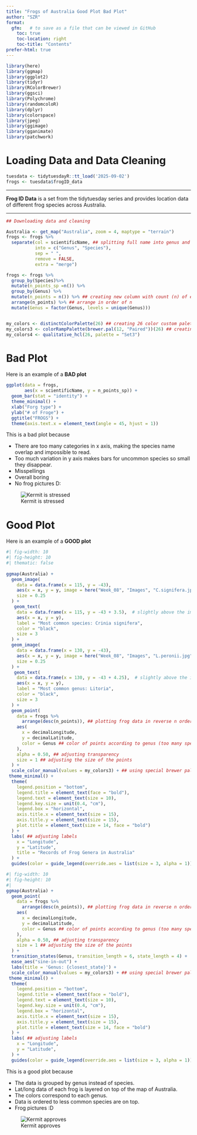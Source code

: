 ```yaml
---
title: "Frogs of Australia Good Plot Bad Plot"
author: "SZR"
format: 
  gfm:   # to save as a file that can be viewed in GitHub
    toc: true
    toc-location: right
    toc-title: "Contents"
prefer-html: true
---
```

```r
library(here)
library(ggmap)
library(ggplot2)
library(tidyr)
library(RColorBrewer)
library(ggsci)
library(Polychrome)
library(randomcoloR)
library(dplyr)
library(colorspace)
library(jpeg)
library(ggimage)
library(gganimate)
library(patchwork)
```

# Loading Data and Data Cleaning



```r
tuesdata <- tidytuesdayR::tt_load('2025-09-02')
frogs <- tuesdata$frogID_data
```

_____________________________________________________________________________

**Frog ID Data** is a set from the tidytuesday series and provides location data of different frog species across Australia.

_____________________________________________________________________________


```r
## Downloading data and cleaning

Australia <- get_map("Australia", zoom = 4, maptype = "terrain")
frogs <- frogs %>%
  separate(col = scientificName, ## splitting full name into genus and species
           into = c("Genus", "Species"),
           sep = " ",
           remove = FALSE,
           extra = "merge")

frogs <- frogs %>%
  group_by(Species)%>%
  mutate(n_points_sp =n()) %>%
  group_by(Genus) %>%
  mutate(n_points = n()) %>% ## creating new column with count (n) of each genus
  arrange(n_points) %>% ## arrange in order of n
  mutate(Genus = factor(Genus, levels = unique(Genus)))


my_colors <- distinctColorPalette(26) ## creating 26 color custom palette
my_colors3 <- colorRampPalette(brewer.pal(12, "Paired"))(26) ## creating 26 color custom palette
my_colors4 <- qualitative_hcl(26, palette = "Set3")
```

# Bad Plot


Here is an example of a **BAD plot**

```r
ggplot(data = frogs,
       aes(x = scientificName, y = n_points_sp)) +
  geom_bar(stat = "identity") +
  theme_minimal() +
  xlab("Forg type") +
  ylab("# of Froge") +
  ggtitle("FROGS") +
  theme(axis.text.x = element_text(angle = 45, hjust = 1))

```

This is a bad plot because  

- There are too many categories in x axis, making the species name overlap and impossible to read.  
- Too much variation in y axis makes bars for uncommon species so small they disappear.  
- Misspellings   
- Overall boring  
- No frog pictures D:  

![Kermit is stressed](https://pbs.twimg.com/media/By5GJbxCUAEO7xl.jpg)

# Good Plot


Here is an example of a **GOOD plot**

```r
#| fig-width: 10
#| fig-height: 10
#| thematic: false
 
ggmap(Australia) +
  geom_image(
    data = data.frame(x = 115, y = -43),
    aes(x = x, y = y, image = here("Week_08", "Images", "C.signifera.jpeg")),
    size = 0.25
  ) +
   geom_text(
    data = data.frame(x = 115, y = -43 + 3.5),  # slightly above the image
    aes(x = x, y = y),
    label = "Most common species: Crinia signifera",
    color = "black",
    size = 3
  ) +
  geom_image(
    data = data.frame(x = 130, y = -43),
    aes(x = x, y = y, image = here("Week_08", "Images", "L.peronii.jpg")),
    size = 0.25
  ) +
   geom_text(
    data = data.frame(x = 130, y = -43 + 4.25),  # slightly above the image
    aes(x = x, y = y),
    label = "Most common genus: Litoria",
    color = "black",
    size = 3
  ) +
  geom_point(
    data = frogs %>%
      arrange(desc(n_points)), ## plotting frog data in reverse n order (less frequent on top)
    aes(
      x = decimalLongitude,
      y = decimalLatitude,
      color = Genus ## color of points according to genus (too many species)
    ),
    alpha = 0.50, ## adjusting transparency
    size = 1 ## adjusting the size of the points
  ) +
  scale_color_manual(values = my_colors3) + ## using special brewer palette
 theme_minimal() +
  theme(
    legend.position = "bottom",
    legend.title = element_text(face = "bold"),
    legend.text = element_text(size = 10),
    legend.key.size = unit(0.4, "cm"),
    legend.box = "horizontal",
    axis.title.x = element_text(size = 15),
    axis.title.y = element_text(size = 15),
    plot.title = element_text(size = 14, face = "bold")
  ) +
  labs( ## adjusting labels
    x = "Longitude",
    y = "Latitude",
    title = "Records of Frog Genera in Australia"
  ) +
  guides(color = guide_legend(override.aes = list(size = 3, alpha = 1)))
```

```r
#| fig-width: 10
#| fig-height: 10
#| 
ggmap(Australia) +
  geom_point(
    data = frogs %>%
      arrange(desc(n_points)), ## plotting frog data in reverse n order (less frequent on top)
    aes(
      x = decimalLongitude,
      y = decimalLatitude,
      color = Genus ## color of points according to genus (too many species)
    ),
    alpha = 0.50, ## adjusting transparency
    size = 1 ## adjusting the size of the points
  ) +
  transition_states(Genus, transition_length = 6, state_length = 4) +
  ease_aes("sine-in-out") +
  labs(title = 'Genus: {closest_state}') +
  scale_color_manual(values = my_colors3) + ## using special brewer palette
 theme_minimal() +
  theme(
    legend.position = "bottom",
    legend.title = element_text(face = "bold"),
    legend.text = element_text(size = 10),
    legend.key.size = unit(0.4, "cm"),
    legend.box = "horizontal",
    axis.title.x = element_text(size = 15),
    axis.title.y = element_text(size = 15),
    plot.title = element_text(size = 14, face = "bold")
  ) +
  labs( ## adjusting labels
    x = "Longitude",
    y = "Latitude",
  ) +
  guides(color = guide_legend(override.aes = list(size = 3, alpha = 1)))
```


This is a good plot because  

- The data is grouped by genus instead of species.  
- Lat/long data of each frog is layered on top of the map of Australia.   
- The colors correspond to each genus.  
- Data is ordered to less common species are on top.  
- Frog pictures :D

![Kermit approves](https://media.tenor.com/M670xvRNko0AAAAM/kermit-cheering.gif)
